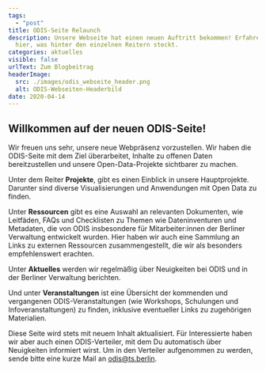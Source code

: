 ```yaml
---
tags:
  - "post"
title: ODIS-Seite Relaunch
description: Unsere Webseite hat einen neuen Auftritt bekommen! Erfahre
  hier, was hinter den einzelnen Reitern steckt.
categories: aktuelles
visible: false
urlText: Zum Blogbeitrag
headerImage:
  src: ./images/odis_webseite_header.png
  alt: ODIS-Webseiten-Headerbild
date: 2020-04-14
---
```


## Willkommen auf der neuen ODIS-Seite!

Wir freuen uns sehr, unsere neue Webpräsenz vorzustellen. Wir haben die ODIS-Seite mit dem Ziel überarbeitet, Inhalte zu offenen Daten bereitzustellen und unsere Open-Data-Projekte sichtbarer zu machen.

Unter dem Reiter **Projekte**, gibt es einen Einblick in unsere Hauptprojekte. Darunter sind diverse Visualisierungen und Anwendungen mit Open Data zu finden.

Unter **Ressourcen** gibt es eine Auswahl an relevanten Dokumenten, wie Leitfäden, FAQs und Checklisten zu Themen wie Dateninventuren und Metadaten, die von ODIS insbesondere für Mitarbeiter:innen der Berliner Verwaltung entwickelt wurden. Hier haben wir auch eine Sammlung an Links zu externen Ressourcen zusammengestellt, die wir als besonders empfehlenswert erachten.

Unter **Aktuelles** werden wir regelmäßig über Neuigkeiten bei ODIS und in der Berliner Verwaltung berichten.

Und unter **Veranstaltungen** ist eine Übersicht der kommenden und vergangenen ODIS-Veranstaltungen (wie Workshops, Schulungen und Infoveranstaltungen) zu finden, inklusive eventueller Links zu zugehörigen Materialien.

Diese Seite wird stets mit neuem Inhalt aktualisiert. Für Interessierte haben wir aber auch einen ODIS-Verteiler, mit dem Du automatisch über Neuigkeiten informiert wirst. Um in den Verteiler aufgenommen zu werden, sende bitte eine kurze Mail an <a href="mailto:odis@ts.berlin">odis@ts.berlin.</a>
